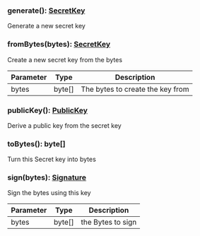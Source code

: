 

### generate(): [SecretKey](#secretkey)

Generate a new secret key

### fromBytes(bytes): [SecretKey](#secretkey)

Create a new secret key from the bytes

| Parameter       | Type |  Description |
| --------------- | -------- | -------- |
| bytes | byte[] |  The bytes to create the key from |

### publicKey(): [PublicKey](#publickey)

Derive a public key from the secret key

### toBytes(): byte[]

Turn this Secret key into bytes

### sign(bytes): [Signature](#signature)

Sign the bytes using this key

| Parameter       | Type |  Description |
| --------------- | -------- | -------- |
| bytes | byte[] |  the Bytes to sign |
